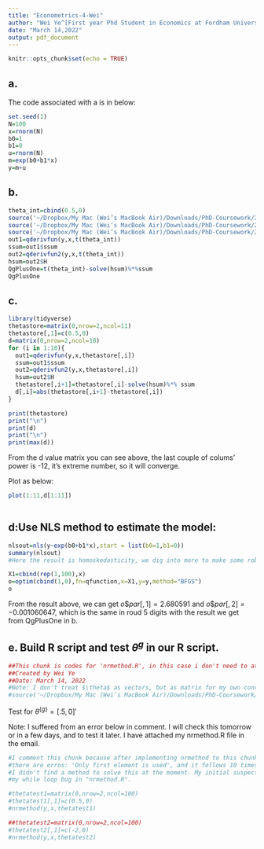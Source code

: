 ```yaml
---
title: "Econometrics-4-Wei"
author: "Wei Ye^[First year Phd Student in Economics at Fordham University]"
date: "March 14,2022"
output: pdf_document
---
```


```r
knitr::opts_chunk$set(echo = TRUE)
```



## a.

The code associated with a is in below:
```r
set.seed(1)
N=100
x=rnorm(N)
b0=1
b1=0
u=rnorm(N)
m=exp(b0+b1*x)
y=m+u
```

## b.
```r
theta_int=cbind(0.5,0)
source('~/Dropbox/My Mac (Wei’s MacBook Air)/Downloads/PhD-Coursework/22Spring/Econometrics/My_solution_to _hw/HW4/qfunction.R', encoding = 'UTF-8')
source('~/Dropbox/My Mac (Wei’s MacBook Air)/Downloads/PhD-Coursework/22Spring/Econometrics/My_solution_to _hw/HW4/qderivfun.R', encoding = 'UTF-8')
source('~/Dropbox/My Mac (Wei’s MacBook Air)/Downloads/PhD-Coursework/22Spring/Econometrics/My_solution_to _hw/HW4/qderivfun2.R', encoding = 'UTF-8')
out1=qderivfun(y,x,t(theta_int))
ssum=out1$ssum
out2=qderivfun2(y,x,t(theta_int))
hsum=out2$H
QgPlusOne=t(theta_int)-solve(hsum)%*%ssum
QgPlusOne

```

## c.
```r
library(tidyverse)
thetastore=matrix(0,nrow=2,ncol=11)
thetastore[,1]=c(0.5,0)
d=matrix(0,nrow=2,ncol=10)
for (i in 1:10){
  out1=qderivfun(y,x,thetastore[,i])
  ssum=out1$ssum
  out2=qderivfun2(y,x,thetastore[,i])
  hsum=out2$H
  thetastore[,i+1]=thetastore[,i]-solve(hsum)%*% ssum
  d[,i]=abs(thetastore[,i+1]-thetastore[,i])
}

print(thetastore)
print("\n")
print(d)
print("\n")
print(max(d))
```
From the d value matrix you can  see above, the last couple of colums' power is -12, it's extreme number, so it will converge.

Plot as below:

```r
plot(1:11,d[1:11])
  
```


## d:Use NLS method to estimate the model:

```r
nlsout=nls(y~exp(b0+b1*x),start = list(b0=1,b1=0))
summary(nlsout)
#Here the result is homoskedasticity, we dig into more to make some robust test.
```

```r
X1=cbind(rep(1,100),x)
o=optim(cbind(1,0),fn=qfunction,x=X1,y=y,method="BFGS")
o
```
From the result above, we can get $o\$par[,1]=2.680591$ and $o\$par[,2]=-0.001060647$, which is the same in roud 5 digits with the result we get from QgPlusOne in b.


## e. Build R script and test $\theta^{g}$ in our R script.
```r
##This chunk is codes for 'nrmethod.R', in this case i don't need to attach my R file anymore.
##Created by Wei Ye
##Date: March 14, 2022
#Note: I don't treat $\theta$ as vectors, but as matrix for my own convenience.
#source('~/Dropbox/My Mac (Wei’s MacBook Air)/Downloads/PhD-Coursework/22Spring/Econometrics/My_solution_to _hw/HW4/nrmethod.R', encoding = 'UTF-8')
```


Test for $\theta^{\{g\}}=[.5,0]'$

Note: I suffered from an error below in comment. I will check this tomorrow or 
in a few days, and to test it later. I have attached my nrmethod.R file in the email.

```r
#I comment this chunk because after implementing nrmethod to this chunk,
#there are erros: 'Only first element is used', and it follows 10 times.
#I didn't find a method to solve this at the moment. My initial suspect is due to 
#my while loop bug in "nrmethod.R".

#thetatest1=matrix(0,nrow=2,ncol=100)
#thetatest1[,1]=c(0.5,0)
#nrmethod(y,x,thetatest1)

```



```r
##thetatest2=matrix(0,nrow=2,ncol=100)
#thetatest2[,1]=c(-2,0)
#nrmethod(y,x,thetatest2)
```




